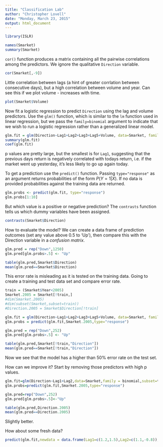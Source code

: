 ```yaml
---
title: "Classification Lab"
author: "Christopher Lovell"
date: "Monday, March 23, 2015"
output: html_document
---
```


```r
library(ISLR)
```

```r
names(Smarket)
summary(Smarket)
```

`cor()` function produces a matrix containing all the pairwise correlations among the predictors. We ignore the qualitative `Direction` variable. 
```r
cor(Smarket[,-9])
```

Little correlation between lags (a hint of greater corrlation between consecutive days), but a high correlation between volume and year. Can see this if we plot volume - increases with time.
```r
plot(Smarket$Volume)
```

Now fit a logistic regression to predict `Direction` using the lag and volume predictors. Use the `glm()` function, which is similar to the `lm` function used in linear regression, but we pass the `family=binomial` argument to indicate that we wish to run a logistic regression rather than a generalized linear model.
```r
glm.fit = glm(Direction~Lag1+Lag2+Lag3+Lag5+Volume, data=Smarket, family = binomial)
summary(glm.fit)
coef(glm.fit)
```

p values are pretty large, but the smallest is for `Lag1`, suggesting that the previous days return is negatively correlated with todays return, i.e. if the market went up yesterday, it's less likely to go up again today.

To get a prediction use the `predict()` function. Passing `type="response"` as an argument returns probabilities of the form $P(Y=1|X)$. If no data is provided probabilities against the training data are returned. 
```r
glm.probs <- predict(glm.fit, type="response")
glm.probs[1:10]
```

But which value is a positive or negative prediction? The `contrasts` function tells us which dummy variables have been assigned.
```r
contrasts(Smarket$Direction)
```

How to evaluate the model? We can create a data frame of prediction outcomes (set any value above 0.5 to 'Up'), then compare this with the Direction variable in a *confusion matrix*.
```r
glm.pred = rep("Down",1250)
glm.pred[glm.probs>.5] <- "Up"

table(glm.pred,Smarket$Direction)
mean(glm.pred==Smarket$Direction)
```

This error rate is misleading as it is tested on the training data. Going to create a training and test data set and compare error rate.
```r
train = (Smarket$Year<2005)
Smarket.2005 = Smarket[!train,]
#dim(Smarket.2005)
#dim(subset(Smarket,subset=train))
#Direction.2005 = Smarket$Direction[!train]

glm.fit = glm(Direction~Lag1+Lag2+Lag3+Lag5+Volume, data=Smarket, family = binomial, subset=train)
glm.probs = predict(glm.fit,Smarket.2005,type="response")

glm.pred = rep("Down",252)
glm.pred[glm.probs>.5] <- "Up"

table(glm.pred,Smarket[!train,"Direction"])
mean(glm.pred==Smarket[!train,"Direction"])
```

Now we see that the model has a higher than 50% error rate on the test set.

How can we improve it? Start by removing those predictors with high p values.
```r
glm.fit=glm(Direction~Lag1+Lag2,data=Smarket,family = binomial,subset=train)
glm.probs=predict(glm.fit,Smarket.2005,type="response")
```
```r
glm.pred=rep("Down",252)
glm.pred[glm.probs>.5]<-"Up"

table(glm.pred,Direction.2005)
mean(glm.pred==Direction.2005)
```

Slightly better.

How about some fresh data?
```r
predict(glm.fit,newdata = data.frame(Lag1=c(1.2,1.5),Lag2=c(1.1,-0.8)),type="response")
```

